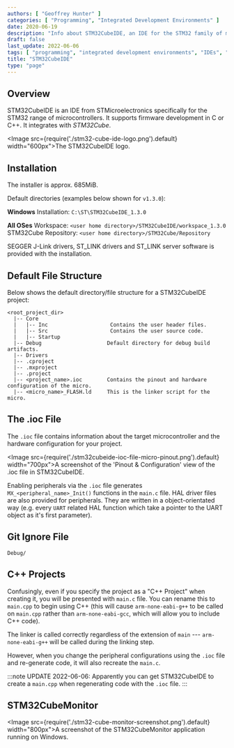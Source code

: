 ```yaml
---
authors: [ "Geoffrey Hunter" ]
categories: [ "Programming", "Integrated Development Environments" ]
date: 2020-06-19
description: "Info about STM32CubeIDE, an IDE for the STM32 family of microcontrollers."
draft: false
last_update: 2022-06-06
tags: [ "programming", "integrated development environments", "IDEs", "STM32CubeIDE", "C", "C++", "embedded", "microcontrollers", "STMicroelectronics", "ioc", "arm-none-eabi-gcc", "arm-none-eabi-g++" ]
title: "STM32CubeIDE"
type: "page"
---
```


<WarningIsNotes />

## Overview

STM32CubeIDE is an IDE from STMicroelectronics specifically for the STM32 range of microcontrollers. It supports firmware development in C or C++. It integrates with _STM32Cube_.

<Image src={require('./stm32-cube-ide-logo.png').default} width="600px">The STM32CubeIDE logo.</Image>

## Installation

The installer is approx. 685MiB.

Default directories (examples below shown for `v1.3.0`):

**Windows**
Installation: `C:\ST\STM32CubeIDE_1.3.0`

**All OSes**
Workspace: `<user home directory>/STM32CubeIDE/workspace_1.3.0`
STM32Cube Repository: `<user home directory>/STM32Cube/Repository`

SEGGER J-Link drivers, ST_LINK drivers and ST_LINK server software is provided with the installation.

## Default File Structure

Below shows the default directory/file structure for a STM32CubeIDE project:

```text
<root_project_dir>
  |-- Core
  |   |-- Inc                    Contains the user header files.
  |   |-- Src                    Contains the user source code.
  |   |-- Startup
  |-- Debug                     Default directory for debug build artifacts.
  |-- Drivers
  |-- .cproject
  |-- .mxproject
  |-- .project       
  |-- <project_name>.ioc        Contains the pinout and hardware configuration of the micro.
  |-- <micro_name>_FLASH.ld     This is the linker script for the micro.
```

## The .ioc File

The `.ioc` file contains information about the target microcontroller and the hardware configuration for your project.

<Image src={require('./stm32cubeide-ioc-file-micro-pinout.png').default} width="700px">A screenshot of the 'Pinout & Configuration' view of the .ioc file in STM32CubeIDE.</Image>

Enabling peripherals via the `.ioc` file generates `MX_<peripheral_name>_Init()` functions in the `main.c` file. HAL driver files are also provided for peripherals. They are written in a object-orientated way (e.g. every `UART` related HAL function which take a pointer to the UART object as it's first parameter).

## Git Ignore File

```text
Debug/
```

## C++ Projects

Confusingly, even if you specify the project as a "C++ Project" when creating it, you will be presented with `main.c` file. You can rename this to `main.cpp` to begin using C++ (this will cause `arm-none-eabi-g++` to be called on `main.cpp` rather than `arm-none-eabi-gcc`, which will allow you to include C++ code).

The linker is called correctly regardless of the extension of `main` --- `arm-none-eabi-g++` will be called during the linking step.

However, when you change the peripheral configurations using the `.ioc` file and re-generate code, it will also recreate the `main.c`.

:::note
UPDATE 2022-06-06: Apparently you can get STM32CubeIDE to create a `main.cpp` when regenerating code with the `.ioc` file.
:::

## STM32CubeMonitor

<Image src={require('./stm32-cube-monitor-screenshot.png').default} width="800px">A screenshot of the STM32CubeMonitor application running on Windows.</Image>